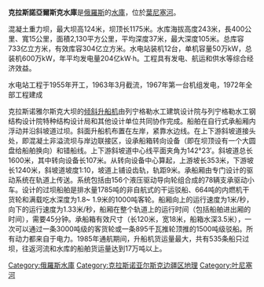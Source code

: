 '''克拉斯諾亞爾斯克水庫'''是[[俄羅斯|俄羅斯]]的[[水庫|水庫]]，位於[[葉尼塞河|葉尼塞河]]。

混凝土重力坝，最大坝高124米，坝顶长1175米。水库海拔高度243米，長400公里、寬15公里，面積2,130平方公里，平均深度37米，最大深度105米。总库容733亿立方米，有效库容304亿立方米。水电站装机12台，单机容量50万kW，总装机600万kW，年平均发电量204亿kW·h。工程具有发电、航运和供水等综合经济效益。

水电站工程于1955年开工，1963年3月截流，1967年第一台机组发电，1972年全部工程建成

克拉斯诺雅尔斯克大坝的[[倾斜升船机|倾斜升船机]]由列宁格勒水工建筑设计院与列宁格勒水工钢结构设计院特种结构设计局和其他设计单位共同协作完成。船舶在自行式承船厢内浮动并沿斜坡道过坝。斜面升船机布置在左岸，紧靠水边线。在上下游斜坡道接头处，即混凝土非溢流坝与岸边联接区，设承船箱转向设备（即在坝顶设有一个大圆盘给船舶换向）和错船线。上下游斜坡道中心线平面夹角为142°23′。斜坡道总长1600米，其中转向设备长107米。从转向设备中心算起，上游坡长353米，下游坡长1240米，斜坡道坡度1∶10，坡道上铺设齿轨，轨距9米。承船厢由专门设计的驱动系统在轨道上传送。系统包括由156个液压驱动导向轮组合成的78辆支承驱动小车。设计的过坝船舶是排水量1785吨的非自航式的干运驳船、664吨的内燃机干货轮和满载吃水深度为1.8~ 1.9米的1000吨客轮。船厢向上的运行速度为1米/秒，向下的运行速度为1.33米/秒，船厢在整个轨道上的运行时间（包括船舶进出厢的时间），需要45分钟。承船箱有效尺寸（长120米，宽18米，船箱水深3.5米），一次可以通过一条3000吨级的客货轮或一条895千瓦推轮顶推的1500吨级驳船。所有动力都来自于电力。1985年通航期间，升船机货运量最大，共有535条船只过坝，往返河流和水库的船舶货运量达到17万吨以上。
{{葉尼塞河}}
{{Russia-geo-stub}}
[[Category:俄羅斯水庫|Category:俄羅斯水庫]]
[[Category:克拉斯诺亚尔斯克边疆区地理|Category:克拉斯诺亚尔斯克边疆区地理]]
[[Category:叶尼塞河|Category:叶尼塞河]]